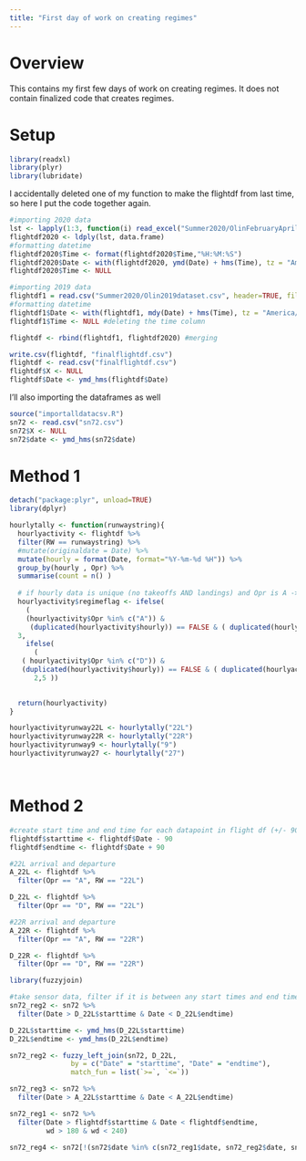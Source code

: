 ```yaml
---
title: "First day of work on creating regimes"
---
```



# Overview 

This contains my first few days of work on creating regimes. It does not contain finalized code that creates regimes. 


# Setup 

```r
library(readxl)
library(plyr)
library(lubridate)
```


I accidentally deleted one of my function to make the flightdf from last time, so here I put the code together again.  

```r
#importing 2020 data
lst <- lapply(1:3, function(i) read_excel("Summer2020/OlinFebruaryApril2020dataset.xlsx", sheet = i))
flightdf2020 <- ldply(lst, data.frame)
#formatting datetime
flightdf2020$Time <- format(flightdf2020$Time,"%H:%M:%S")
flightdf2020$Date <- with(flightdf2020, ymd(Date) + hms(Time), tz = "America/New_York") #combining and setting timezone
flightdf2020$Time <- NULL

#importing 2019 data 
flightdf1 = read.csv("Summer2020/Olin2019dataset.csv", header=TRUE, fileEncoding="UTF-8-BOM")
#formatting datetime
flightdf1$Date <- with(flightdf1, mdy(Date) + hms(Time), tz = "America/New_York") #combining and setting timezone
flightdf1$Time <- NULL #deleting the time column

flightdf <- rbind(flightdf1, flightdf2020) #merging

write.csv(flightdf, "finalflightdf.csv")
flightdf <- read.csv("finalflightdf.csv")
flightdf$X <- NULL
flightdf$Date <- ymd_hms(flightdf$Date)


```


I'll also importing the dataframes as well 

```r

source("importalldatacsv.R")
sn72 <- read.csv("sn72.csv")
sn72$X <- NULL
sn72$date <- ymd_hms(sn72$date)

```

# Method 1

```r

detach("package:plyr", unload=TRUE) 
library(dplyr)

hourlytally <- function(runwaystring){
  hourlyactivity <- flightdf %>%
  filter(RW == runwaystring) %>%
  #mutate(originaldate = Date) %>%
  mutate(hourly = format(Date, format="%Y-%m-%d %H")) %>%
  group_by(hourly , Opr) %>%
  summarise(count = n() )
  
  # if hourly data is unique (no takeoffs AND landings) and Opr is A -> regime 2
  hourlyactivity$regimeflag <- ifelse(
    (
    (hourlyactivity$Opr %in% c("A")) &
     (duplicated(hourlyactivity$hourly)) == FALSE & ( duplicated(hourlyactivity$hourly, fromLast=TRUE) == FALSE  ) ),
  3,
    ifelse(
      (
   ( hourlyactivity$Opr %in% c("D")) &
   (duplicated(hourlyactivity$hourly)) == FALSE & ( duplicated(hourlyactivity$hourly, fromLast=TRUE) == FALSE  ) ),
      2,5 ))

  
  return(hourlyactivity)
}

hourlyactivityrunway22L <- hourlytally("22L")
hourlyactivityrunway22R <- hourlytally("22R")
hourlyactivityrunway9 <- hourlytally("9")
hourlyactivityrunway27 <- hourlytally("27")




```


# Method 2

```r

#create start time and end time for each datapoint in flight df (+/- 90 s)
flightdf$starttime <- flightdf$Date - 90
flightdf$endtime <- flightdf$Date + 90

#22L arrival and departure
A_22L <- flightdf %>%
  filter(Opr == "A", RW == "22L")

D_22L <- flightdf %>%
  filter(Opr == "D", RW == "22L")

#22R arrival and departure
A_22R <- flightdf %>%
  filter(Opr == "A", RW == "22R")

D_22R <- flightdf %>%
  filter(Opr == "D", RW == "22R")

library(fuzzyjoin)

#take sensor data, filter if it is between any start times and end times 
sn72_reg2 <- sn72 %>%
  filter(Date > D_22L$starttime & Date < D_22L$endtime)

D_22L$starttime <- ymd_hms(D_22L$starttime)
D_22L$endtime <- ymd_hms(D_22L$endtime)

sn72_reg2 <- fuzzy_left_join(sn72, D_22L, 
               by = c("Date" = "starttime", "Date" = "endtime"), 
               match_fun = list(`>=`, `<=`))

sn72_reg3 <- sn72 %>%
  filter(Date > A_22L$starttime & Date < A_22L$endtime)

sn72_reg1 <- sn72 %>% 
  filter(Date > flightdf$starttime & Date < flightdf$endtime, 
         wd > 180 & wd < 240)

sn72_reg4 <- sn72[!(sn72$date %in% c(sn72_reg1$date, sn72_reg2$date, sn72_reg3$date)),]

```

